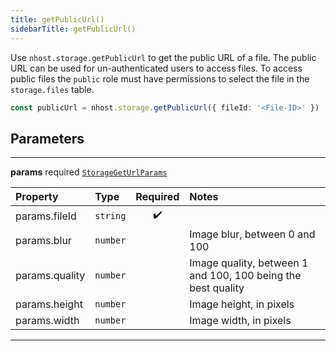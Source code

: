 ```yaml
---
title: getPublicUrl()
sidebarTitle: getPublicUrl()
---
```


Use `nhost.storage.getPublicUrl` to get the public URL of a file. The public URL can be used for un-authenticated users to access files. To access public files the `public` role must have permissions to select the file in the `storage.files` table.

```ts
const publicUrl = nhost.storage.getPublicUrl({ fileId: '<File-ID>' })
```

## Parameters

---

**<span className="parameter-name">params</span>** <span className="optional-status">required</span> [`StorageGetUrlParams`](/reference/deprecated/javascript/storage/types/storage-get-url-params)

| Property                                                                                   | Type                | Required | Notes                                                        |
| :----------------------------------------------------------------------------------------- | :------------------ | :------: | :----------------------------------------------------------- |
| <span className="parameter-name"><span className="light-grey">params.</span>fileId</span>  | <code>string</code> |    ✔️    |                                                              |
| <span className="parameter-name"><span className="light-grey">params.</span>blur</span>    | <code>number</code> |          | Image blur, between 0 and 100                                |
| <span className="parameter-name"><span className="light-grey">params.</span>quality</span> | <code>number</code> |          | Image quality, between 1 and 100, 100 being the best quality |
| <span className="parameter-name"><span className="light-grey">params.</span>height</span>  | <code>number</code> |          | Image height, in pixels                                      |
| <span className="parameter-name"><span className="light-grey">params.</span>width</span>   | <code>number</code> |          | Image width, in pixels                                       |

---
